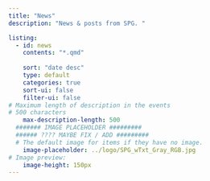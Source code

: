 ```yaml
---
title: "News"
description: "News & posts from SPG. "

listing:
  - id: news
    contents: "*.qmd"
  
    sort: "date desc"
    type: default
    categories: true
    sort-ui: false
    filter-ui: false
# Maximum length of description in the events 
# 500 characters
    max-description-length: 500
  ####### IMAGE PLACEHOLDER #########
  ###### ???? MAYBE FIX / ADD #########
  # The default image for items if they have no image.
    image-placeholder: ../logo/SPG_wTxt_Gray_RGB.jpg
# Image preview:
    image-height: 150px
---
```

